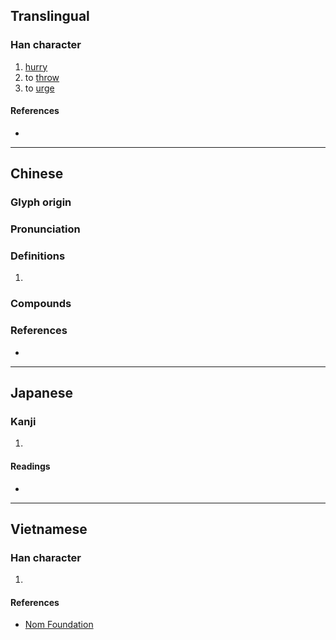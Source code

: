 {{also|撺}}
{{character info}}
==Translingual==

===Han character===
{{Han char|rn=64|rad=手|as=18|sn=21|four=43017|canj=QJCV|ids=⿰扌竄}}

# [[hurry]]
# to [[throw]]
# to [[urge]]

====References====
* {{Han ref|kx=0463.270|dkj=13004|dj=0812.290|hdz=31988.110|uh=651B|ud=25883|bh=F5CD|bd=62925}}

----

==Chinese==
{{zh-forms|s=撺}}

===Glyph origin===
{{Han etym}}

===Pronunciation===
{{zh-pron
|m=cuān
|c=cyun1,cyun3
|mc=y
|oc=y
|cat=
}}

===Definitions===
{{zh-hanzi}}

# {{rfdef|zh}}

===Compounds===
{{zh-der|亂攛|喝攛箱|亂攛攛|攛哄鳥亂|攛拳攏袖|攛斷|攛鼓兒|攛哄|攛梭|打攛|攛道|攛廂|攛弄|攛唆|攛趕子活|攛掇|攛箱|鼠攛狼奔|鼠攛|鬼攛揝|隔屋攛椽}}

===References===
* {{R:yue:mfccd}}

----

==Japanese==

===Kanji===
{{ja-kanji|grade=|rs=手18}}

# {{rfdef|ja|sort=手18}}

====Readings====
* {{ja-readings|on=[[さん]] (san)|kun=[[なげうつ]] (nageutsu)}}

----

==Vietnamese==

===Han character===
{{vi-hantu|rs=手18|soán}}

# {{rfdef|vi|sort=手18}}

====References====
* [http://nomfoundation.org/common/nom_details.php?codepoint=651b Nom Foundation]